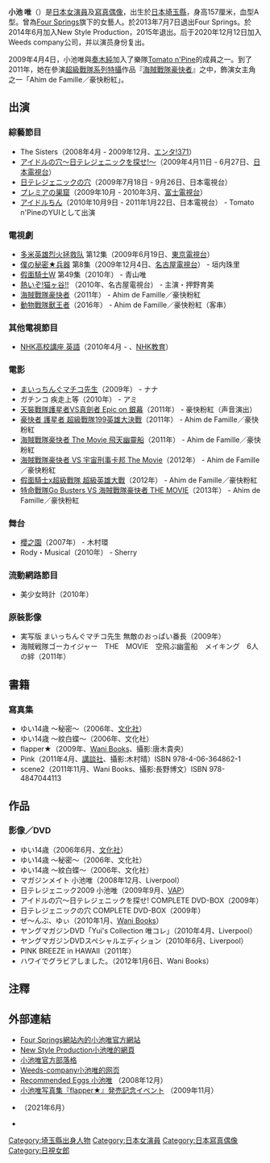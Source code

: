 {{Infobox model
| name            = 小池唯
| image           = Replace this image female.svg
| caption         = 
| birth_name      = 
| birth_date      = {{birth date and age|1991|4|4}}<ref>{{Cite web |url=http://www.scramble-egg.com/artist/koike_yui/ |title=Scramble Egg網站內的小池唯個人檔案 |accessdate=2011-04-09 |archive-date=2011-06-03 |archive-url=https://web.archive.org/web/20110603074011/http://www.scramble-egg.com/artist/koike_yui/ |dead-url=yes }}</ref>
| birth_place     = {{JPN}}[[埼玉縣|埼玉縣]]
| death_date      = 
| death_place     = 
| spouse          = 
| height          = {{height|m=1.57}}
| weight          = 
| measurements    = 78-61-83厘米<br />31-24-33英寸
| eye_color       = 黑色
| hair_color      = 黑色
| ethnicity       = [[日本人|日本人]]
| alias           = 
| homepage        = [https://web.archive.org/web/20150216011557/http://www.starray-p.com/talent/koike-yui 小池唯官方網站]
}}
'''小池 唯'''（{{bd|1991年|4月4日|catIdx=Koike Yui}}）是[[日本|日本]][[女演員|女演員]]及[[寫真偶像|寫真偶像]]，出生於[[日本|日本]][[埼玉縣|埼玉縣]]，身高157厘米，血型A型。曾為[[Four_Springs|Four Springs]]旗下的女藝人。於2013年7月7日退出Four Springs。於2014年6月加入New Style Production，2015年退出。后于2020年12月12日加入Weeds company公司，并以演员身份复出。

2009年4月4日，小池唯與[[奏木純|奏木純]]加入了樂隊[[Tomato_n'Pine|Tomato n'Pine]]的成員之一。到了2011年，她在參演[[超級戰隊系列|超級戰隊系列]][[特攝|特攝]]作品『[[海賊戰隊豪快者|海賊戰隊豪快者]]』之中，飾演女主角之一「Ahim de Famille／豪快粉紅」。

== 出演 ==
=== 綜藝節目 ===
* The Sisters（2008年4月 - 2009年12月、[[エンタ!371|エンタ!371]]）
* [[アイドルの穴〜日テレジェニックを探せ!〜|アイドルの穴〜日テレジェニックを探せ!〜]]（2009年4月11日 - 6月27日、[[日本電視台|日本電視台]]）
* [[日テレジェニックの穴|日テレジェニックの穴]]（2009年7月18日 - 9月26日、日本電視台）
* [[プレミアの巣窟|プレミアの巣窟]]（2009年10月 - 2010年3月、[[富士電視台|富士電視台]]）
* [[アイドルちん|アイドルちん]]（2010年10月9日 - 2011年1月22日、日本電視台） - Tomato n'PineのYUIとして出演

=== 電視劇 ===
* [[多米英雄烈火拯救队|多米英雄烈火拯救队]] 第12集（2009年6月19日、[[東京電視台|東京電視台]]）
* [[僕の秘密★兵器|僕の秘密★兵器]] 第8集（2009年12月4日、[[名古屋電視台|名古屋電視台]]） - 垣内珠里
* [[假面騎士W|假面騎士W]] 第49集（2010年） - 青山唯
* [[熱いぞ!猫ヶ谷!!|熱いぞ!猫ヶ谷!!]] （2010年、名古屋電視台） - 主演・押野育美
* [[海賊戰隊豪快者|海賊戰隊豪快者]]（2011年） - Ahim de Famille／豪快粉紅
* [[動物戰隊獸王者|動物戰隊獸王者]]（2016年） - Ahim de Famille／豪快粉紅（客串）

=== 其他電視節目 ===
* [[NHK高校講座#英語I|NHK高校講座 英語]]（2010年4月 - 、[[NHK教育電視|NHK教育]]）

=== 電影 ===
* [[まいっちんぐマチコ先生|まいっちんぐマチコ先生]]（2009年） - ナナ
* ガチンコ 疾走上等（2010年） - アミ
* [[天裝戰隊護星者VS真劍者_Epic_on_銀幕|天裝戰隊護星者VS真劍者 Epic on 銀幕]]（2011年） - 豪快粉紅（声音演出）
* [[豪快者_護星者_超級戰隊199英雄大決戰|豪快者 護星者 超級戰隊199英雄大決戰]]（2011年） - Ahim de Famille／豪快粉紅
* [[海賊戰隊豪快者_The_Movie_飛天幽靈船|海賊戰隊豪快者 The Movie 飛天幽靈船]]（2011年） - Ahim de Famille／豪快粉紅
* [[海賊戰隊豪快者_VS_宇宙刑事卡邦_The_Movie|海賊戰隊豪快者 VS 宇宙刑事卡邦 The Movie]]（2012年） - Ahim de Famille／豪快粉紅
* [[假面騎士x超級戰隊_超級英雄大戰|假面騎士x超級戰隊 超級英雄大戰]]（2012年） - Ahim de Famille／豪快粉紅
* [[特命戰隊Go_Busters_VS_海賊戰隊豪快者_THE_MOVIE|特命戰隊Go Busters VS 海賊戰隊豪快者 THE MOVIE]]（2013年） - Ahim de Famille／豪快粉紅

=== 舞台 ===
* [[櫻之園|櫻之園]]（2007年） - 木村環
* Rody・Musical（2010年） - Sherry

=== 流動網路節目 ===
* 美少女時計（2010年）

=== 原裝影像 ===
* 実写版 まいっちんぐマチコ先生 無敵のおっぱい番長（2009年）
* 海賊戦隊ゴーカイジャー　THE　MOVIE　空飛ぶ幽霊船　メイキング　6人の絆（2011年）

== 書籍 ==
=== 寫真集 ===
* ゆい14歳 〜秘密〜（2006年、[[文化社|文化社]]）
* ゆい14歳 〜紋白蝶〜（2006年、文化社）
* flapper★（2009年、[[Wani_Books|Wani Books]]、攝影:唐木貴央）
* Pink（2011年4月、[[講談社|講談社]]、攝影:木村晴）ISBN 978-4-06-364862-1
* scene2（2011年11月、Wani Books、攝影:長野博文）ISBN  978-4847044113

== 作品 ==
=== 影像／DVD ===
* ゆい14歳（2006年6月、[[文化社|文化社]]）
* ゆい14歳 〜秘密〜（2006年、文化社）
* ゆい14歳 〜紋白蝶〜（2006年、文化社）
* マガジンメイト 小池唯（2008年12月、Liverpool）
* 日テレジェニック2009 小池唯（2009年9月、[[VAP|VAP]]）
* アイドルの穴〜日テレジェニックを探せ! COMPLETE DVD-BOX（2009年）
* 日テレジェニックの穴 COMPLETE DVD-BOX（2009年）
* ぜ〜んぶ、ゆぃ（2010年1月、[[Wani_Books|Wani Books]]）
* ヤングマガジンDVD「Yui's Collection 唯コレ」（2010年4月、Liverpool）
* ヤングマガジンDVDスペシャルエディション（2010年6月、Liverpool）
* PINK BREEZE in HAWAII（2011年）
* ハワイでグラビアしました。（2012年1月6日、Wani Books）

== 注釋 ==
{{reflist}}

== 外部連結 ==
* [http://www.foursp.jp/yui/ Four Springs網站內的小池唯官方網站] {{Wayback|url=http://www.foursp.jp/yui/ |date=20110424054351 }} {{ja icon}}
* [https://web.archive.org/web/20150216011557/http://www.starray-p.com/talent/koike-yui New Style Production小池唯的網頁] {{ja icon}}
* [https://web.archive.org/web/20110424054351/http://www.foursp.jp/yui/blog/ 小池唯官方部落格] {{ja icon}}
* [http://weeds-company.com/koike.html Weeds-company小池唯的网页] {{Wayback|url=http://weeds-company.com/koike.html |date=20220317224809 }}
* [http://www.scramble-egg.com/artist/koike_yui/ Recommended Eggs 小池唯] {{Wayback|url=http://www.scramble-egg.com/artist/koike_yui/ |date=20110603074011 }}（2008年12月）
* [http://www.scramble-egg.com/artist/koike_yui/02flapper.htm 小池唯写真集『flapper★』発売記念イベント] {{Wayback|url=http://www.scramble-egg.com/artist/koike_yui/02flapper.htm |date=20110701153104 }}（2009年11月）
* {{Twitter|yui0404koike}}（2021年6月）
* {{Instagram|yuikoike_official}}

{{start box}}
{{succession box|[[佐藤里香|佐藤里香]]<br />（[[天裝戰隊護星者|天裝戰隊護星者]]）|[[今野鮎莉|今野鮎莉]]<br />（[[獸電戰隊強龍者|獸電戰隊強龍者]]）|日本[[超級戰隊系列|超級戰隊系列]]桃色戰士演員<br />[[海賊戰隊豪快者|海賊戰隊豪快者]]|2011年2月13日-2012年2月19日}}
{{end box}}
{{日視女郎}}
{{超級戰隊系列歷代粉紅戰士主演演員}}
{{超級英雄MAX導航}}
{{DEFAULTSORT:Koike, Yui}}
[[Category:埼玉縣出身人物|Category:埼玉縣出身人物]]
[[Category:日本女演員|Category:日本女演員]]
[[Category:日本寫真偶像|Category:日本寫真偶像]]
[[Category:日視女郎|Category:日視女郎]]